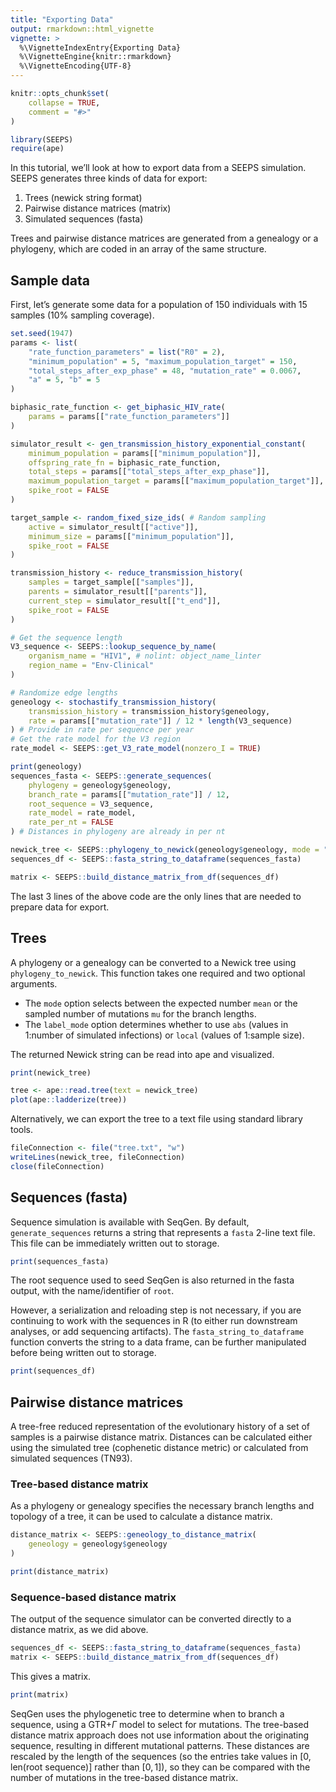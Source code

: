 ```yaml
---
title: "Exporting Data"
output: rmarkdown::html_vignette
vignette: >
  %\VignetteIndexEntry{Exporting Data}
  %\VignetteEngine{knitr::rmarkdown}
  %\VignetteEncoding{UTF-8}
---
```


```r
knitr::opts_chunk$set(
    collapse = TRUE,
    comment = "#>"
)
```

```r
library(SEEPS)
require(ape)
```

In this tutorial, we'll look at how to export data from a SEEPS simulation. SEEPS generates three kinds of data for export:

1. Trees (newick string format)
2. Pairwise distance matrices (matrix)
3. Simulated sequences (fasta)

Trees and pairwise distance matrices are generated from a genealogy or a phylogeny, which are coded in an array of the same structure.

## Sample data

First, let's generate some data for a population of 150 individuals with 15 samples (10% sampling coverage).

```r
set.seed(1947)
params <- list(
    "rate_function_parameters" = list("R0" = 2),
    "minimum_population" = 5, "maximum_population_target" = 150,
    "total_steps_after_exp_phase" = 48, "mutation_rate" = 0.0067,
    "a" = 5, "b" = 5
)

biphasic_rate_function <- get_biphasic_HIV_rate(
    params = params[["rate_function_parameters"]]
)

simulator_result <- gen_transmission_history_exponential_constant(
    minimum_population = params[["minimum_population"]],
    offspring_rate_fn = biphasic_rate_function,
    total_steps = params[["total_steps_after_exp_phase"]],
    maximum_population_target = params[["maximum_population_target"]],
    spike_root = FALSE
)

target_sample <- random_fixed_size_ids( # Random sampling
    active = simulator_result[["active"]],
    minimum_size = params[["minimum_population"]],
    spike_root = FALSE
)

transmission_history <- reduce_transmission_history(
    samples = target_sample[["samples"]],
    parents = simulator_result[["parents"]],
    current_step = simulator_result[["t_end"]],
    spike_root = FALSE
)

# Get the sequence length
V3_sequence <- SEEPS::lookup_sequence_by_name(
    organism_name = "HIV1", # nolint: object_name_linter
    region_name = "Env-Clinical"
)

# Randomize edge lengths
geneology <- stochastify_transmission_history(
    transmission_history = transmission_history$geneology,
    rate = params[["mutation_rate"]] / 12 * length(V3_sequence)
) # Provide in rate per sequence per year
# Get the rate model for the V3 region
rate_model <- SEEPS::get_V3_rate_model(nonzero_I = TRUE)

print(geneology)
sequences_fasta <- SEEPS::generate_sequences(
    phylogeny = geneology$geneology,
    branch_rate = params[["mutation_rate"]] / 12,
    root_sequence = V3_sequence,
    rate_model = rate_model,
    rate_per_nt = FALSE
) # Distances in phylogeny are already in per nt
```

```r
newick_tree <- SEEPS::phylogeny_to_newick(geneology$geneology, mode = "mean", label_mode = "abs")
sequences_df <- SEEPS::fasta_string_to_dataframe(sequences_fasta)
```

```r
matrix <- SEEPS::build_distance_matrix_from_df(sequences_df)
```

The last 3 lines of the above code are the only lines that are needed to prepare data for export.

## Trees

A phylogeny or a genealogy can be converted to a Newick tree using `phylogeny_to_newick`. This function takes one required and two optional arguments.

* The `mode` option selects between the expected number `mean` or the sampled number of mutations `mu` for the branch lengths.
* The `label_mode` option determines whether to use `abs` (values in 1:number of simulated infections) or `local` (values of 1:sample size).

The returned Newick string can be read into ape and visualized.

```r
print(newick_tree)
```

```r
tree <- ape::read.tree(text = newick_tree)
plot(ape::ladderize(tree))
```

Alternatively, we can export the tree to a text file using standard library tools.

```r
fileConnection <- file("tree.txt", "w")
writeLines(newick_tree, fileConnection)
close(fileConnection)
```

## Sequences (fasta)

Sequence simulation is available with SeqGen. By default, `generate_sequences` returns a string that represents a `fasta` 2-line text file. This file can be immediately written out to storage.

```r
print(sequences_fasta)
```

The root sequence used to seed SeqGen is also returned in the fasta output, with the name/identifier of `root`.

However, a serialization and reloading step is not necessary, if you are continuing to work with the sequences in R (to either run downstream analyses, or add sequencing artifacts). The `fasta_string_to_dataframe` function converts the string to a data frame, can be further manipulated before being written out to storage.

```r
print(sequences_df)
```

## Pairwise distance matrices

A tree-free reduced representation of the evolutionary history of a set of samples is a pairwise distance matrix. Distances can be calculated either using the simulated tree (cophenetic distance metric) or calculated from simulated sequences (TN93).



### Tree-based distance matrix

As a phylogeny or genealogy specifies the necessary branch lengths and topology of a tree, it can be used to calculate a distance matrix.
```r
distance_matrix <- SEEPS::geneology_to_distance_matrix(
    geneology = geneology$geneology
)

print(distance_matrix)
```

### Sequence-based distance matrix

The output of the sequence simulator can be converted directly to a distance matrix, as we did above.

```r
sequences_df <- SEEPS::fasta_string_to_dataframe(sequences_fasta)
matrix <- SEEPS::build_distance_matrix_from_df(sequences_df)
```

This gives a matrix.

```r
print(matrix)
```

SeqGen uses the phylogenetic tree to determine when to branch a sequence, using a GTR+$\Gamma$ model to select for mutations. The tree-based distance matrix approach does not use information about the originating sequence, resulting in different mutational patterns. These distances are rescaled by the length of the sequences (so the entries take values in $[0, \text{len}(\text{root sequence})]$ rather than $[0,1]$), so they can be compared with the number of mutations in the tree-based distance matrix.
